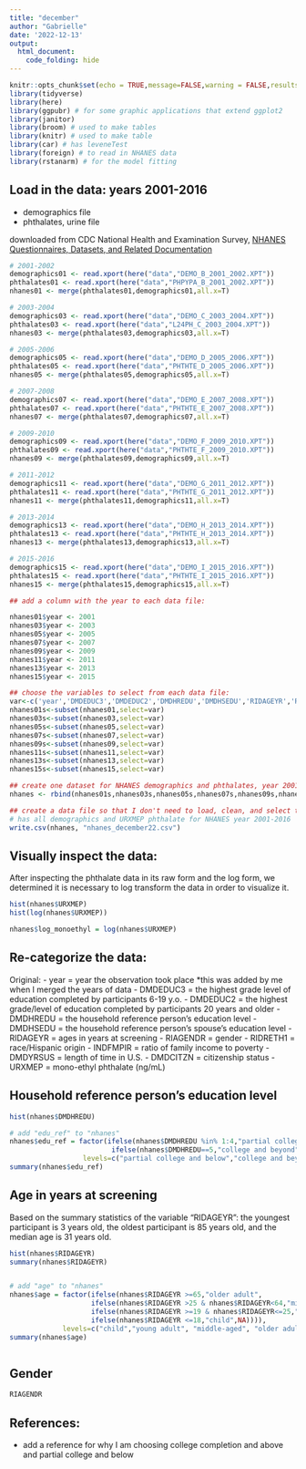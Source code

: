 ```yaml
---
title: "december"
author: "Gabrielle"
date: '2022-12-13'
output: 
  html_document:
    code_folding: hide
---
```


```r
knitr::opts_chunk$set(echo = TRUE,message=FALSE,warning = FALSE,results=FALSE)
library(tidyverse)
library(here)
library(ggpubr) # for some graphic applications that extend ggplot2
library(janitor)
library(broom) # used to make tables
library(knitr) # used to make table
library(car) # has leveneTest 
library(foreign) # to read in NHANES data
library(rstanarm) # for the model fitting
```

## Load in the data: years 2001-2016
- demographics file
- phthalates, urine file

downloaded from CDC National Health and Examination Survey, [NHANES Questionnaires, Datasets, and Related Documentation](https://wwwn.cdc.gov/nchs/nhanes/Default.aspx)

```r
# 2001-2002
demographics01 <- read.xport(here("data","DEMO_B_2001_2002.XPT"))
phthalates01 <- read.xport(here("data","PHPYPA_B_2001_2002.XPT"))
nhanes01 <- merge(phthalates01,demographics01,all.x=T)

# 2003-2004
demographics03 <- read.xport(here("data","DEMO_C_2003_2004.XPT"))
phthalates03 <- read.xport(here("data","L24PH_C_2003_2004.XPT"))
nhanes03 <- merge(phthalates03,demographics03,all.x=T)

# 2005-2006
demographics05 <- read.xport(here("data","DEMO_D_2005_2006.XPT"))
phthalates05 <- read.xport(here("data","PHTHTE_D_2005_2006.XPT"))
nhanes05 <- merge(phthalates05,demographics05,all.x=T)

# 2007-2008
demographics07 <- read.xport(here("data","DEMO_E_2007_2008.XPT"))
phthalates07 <- read.xport(here("data","PHTHTE_E_2007_2008.XPT"))
nhanes07 <- merge(phthalates07,demographics07,all.x=T)

# 2009-2010
demographics09 <- read.xport(here("data","DEMO_F_2009_2010.XPT"))
phthalates09 <- read.xport(here("data","PHTHTE_F_2009_2010.XPT"))
nhanes09 <- merge(phthalates09,demographics09,all.x=T)

# 2011-2012
demographics11 <- read.xport(here("data","DEMO_G_2011_2012.XPT"))
phthalates11 <- read.xport(here("data","PHTHTE_G_2011_2012.XPT"))
nhanes11 <- merge(phthalates11,demographics11,all.x=T)

# 2013-2014
demographics13 <- read.xport(here("data","DEMO_H_2013_2014.XPT"))
phthalates13 <- read.xport(here("data","PHTHTE_H_2013_2014.XPT"))
nhanes13 <- merge(phthalates13,demographics13,all.x=T)

# 2015-2016
demographics15 <- read.xport(here("data","DEMO_I_2015_2016.XPT"))
phthalates15 <- read.xport(here("data","PHTHTE_I_2015_2016.XPT"))
nhanes15 <- merge(phthalates15,demographics15,all.x=T)

## add a column with the year to each data file:

nhanes01$year <- 2001
nhanes03$year <- 2003
nhanes05$year <- 2005
nhanes07$year <- 2007
nhanes09$year <- 2009
nhanes11$year <- 2011
nhanes13$year <- 2013
nhanes15$year <- 2015

## choose the variables to select from each data file:
var<-c('year','DMDEDUC3','DMDEDUC2','DMDHREDU','DMDHSEDU','RIDAGEYR','RIAGENDR','RIDRETH1','INDFMPIR','DMDYRSUS','DMDCITZN','URXMEP')
nhanes01s<-subset(nhanes01,select=var)
nhanes03s<-subset(nhanes03,select=var)
nhanes05s<-subset(nhanes05,select=var)
nhanes07s<-subset(nhanes07,select=var)
nhanes09s<-subset(nhanes09,select=var)
nhanes11s<-subset(nhanes11,select=var)
nhanes13s<-subset(nhanes13,select=var)
nhanes15s<-subset(nhanes15,select=var)

## create one dataset for NHANES demographics and phthalates, year 2001-2016
nhanes <- rbind(nhanes01s,nhanes03s,nhanes05s,nhanes07s,nhanes09s,nhanes11s,nhanes13s,nhanes15s)

## create a data file so that I don't need to load, clean, and select the data again
# has all demographics and URXMEP phthalate for NHANES year 2001-2016
write.csv(nhanes, "nhanes_december22.csv")

```


## Visually inspect the data:
After inspecting the phthalate data in its raw form and the log form, we determined it is necessary to log transform the data in order to visualize it.

```r
hist(nhanes$URXMEP)
hist(log(nhanes$URXMEP))

nhanes$log_monoethyl = log(nhanes$URXMEP)
```

## Re-categorize the data:
Original:
- year = year the observation took place *this was added by me when I merged the years of data
- DMDEDUC3 = the highest grade level of education completed by participants 6-19 y.o.
- DMDEDUC2 = the highest grade/level of education completed by participants 20 years and older
- DMDHREDU = the household reference person's education level
- DMDHSEDU = the household reference person's spouse's education level
- RIDAGEYR = ages in years at screening
- RIAGENDR = gender
- RIDRETH1 = race/Hispanic origin
- INDFMPIR = ratio of family income to poverty
- DMDYRSUS = length of time in U.S.
- DMDCITZN = citizenship status
- URXMEP = mono-ethyl phthalate (ng/mL)

## Household reference person's education level

```r
hist(nhanes$DMDHREDU)

# add "edu_ref" to "nhanes" 
nhanes$edu_ref = factor(ifelse(nhanes$DMDHREDU %in% 1:4,"partial college and below",
                         ifelse(nhanes$DMDHREDU==5,"college and beyond",NA)),
                  levels=c("partial college and below","college and beyond"))
summary(nhanes$edu_ref)

```

## Age in years at screening
Based on the summary statistics of the variable "RIDAGEYR": the youngest participant is 3 years old, the oldest participant is 85 years old, and the median age is 31 years old. 

```r
hist(nhanes$RIDAGEYR)
summary(nhanes$RIDAGEYR)


# add "age" to "nhanes" 
nhanes$age = factor(ifelse(nhanes$RIDAGEYR >=65,"older adult",
                    ifelse(nhanes$RIDAGEYR >25 & nhanes$RIDAGEYR<64,"middle-aged",
                    ifelse(nhanes$RIDAGEYR >=19 & nhanes$RIDAGEYR<=25,"young adult",
                    ifelse(nhanes$RIDAGEYR <=18,"child",NA)))),
             levels=c("child","young adult", "middle-aged", "older adult"))
summary(nhanes$age)



```

## Gender
```r
RIAGENDR
```








## References:
- add a reference for why I am choosing college completion and above and partial college and below